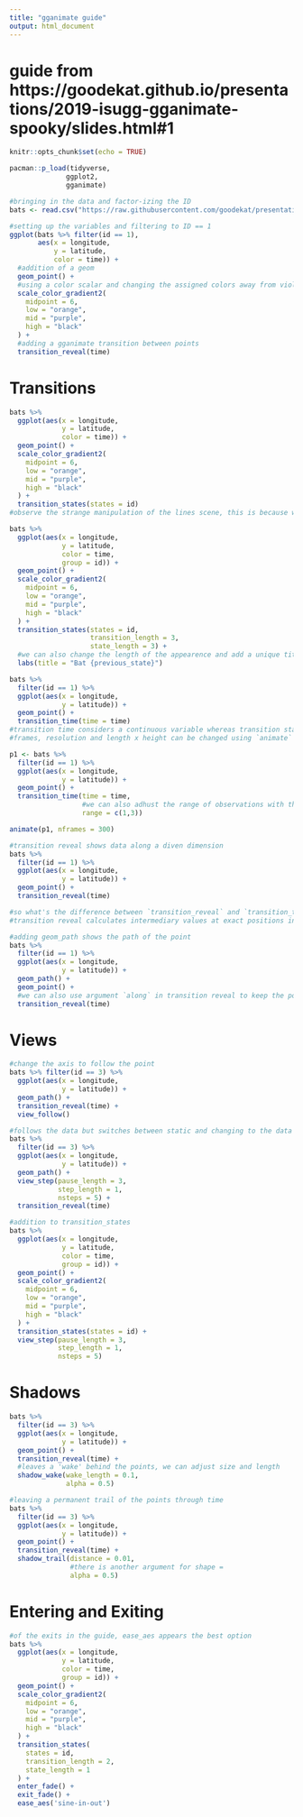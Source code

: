 ```yaml
---
title: "gganimate guide"
output: html_document
---
```

# guide from https://goodekat.github.io/presentations/2019-isugg-gganimate-spooky/slides.html#1
```r
knitr::opts_chunk$set(echo = TRUE)

pacman::p_load(tidyverse,
              ggplot2,
              gganimate)
```

```r
#bringing in the data and factor-izing the ID
bats <- read.csv("https://raw.githubusercontent.com/goodekat/presentations/master/2019-isugg-gganimate-spooky/bat-data/bats-subset.csv") %>% mutate(id = factor(id))
```

```r
#setting up the variables and filtering to ID == 1
ggplot(bats %>% filter(id == 1),
       aes(x = longitude,
           y = latitude, 
           color = time)) +
  #addition of a geom
  geom_point() +
  #using a color scalar and changing the assigned colors away from violet-white
  scale_color_gradient2(
    midpoint = 6,
    low = "orange",
    mid = "purple",
    high = "black"
  ) + 
  #adding a gganimate transition between points
  transition_reveal(time)
```
# Transitions 

```r
bats %>%
  ggplot(aes(x = longitude,
             y = latitude,
             color = time)) + 
  geom_point() + 
  scale_color_gradient2(
    midpoint = 6,
    low = "orange",
    mid = "purple",
    high = "black"
  ) + 
  transition_states(states = id)
#observe the strange manipulation of the lines scene, this is because we failed to add a grouping identifier to the ggplot argument

bats %>%
  ggplot(aes(x = longitude,
             y = latitude,
             color = time,
             group = id)) + 
  geom_point() + 
  scale_color_gradient2(
    midpoint = 6,
    low = "orange",
    mid = "purple",
    high = "black"
  ) + 
  transition_states(states = id,
                    transition_length = 3,
                    state_length = 3) + 
  #we can also change the length of the appearence and add a unique title
  labs(title = "Bat {previous_state}")
```

```r
bats %>%
  filter(id == 1) %>% 
  ggplot(aes(x = longitude,
             y = latitude)) + 
  geom_point() + 
  transition_time(time = time)
#transition time considers a continuous variable whereas transition states considered a factored
#frames, resolution and length x height can be changed using `animate`

p1 <- bats %>%
  filter(id == 1) %>% 
  ggplot(aes(x = longitude,
             y = latitude)) + 
  geom_point() + 
  transition_time(time = time,
                  #we can also adhust the range of observations with the `range` argument
                  range = c(1,3))

animate(p1, nframes = 300)
```

```r
#transition reveal shows data along a diven dimension
bats %>%
  filter(id == 1) %>% 
  ggplot(aes(x = longitude,
             y = latitude)) + 
  geom_point() + 
  transition_reveal(time)

#so what's the difference between `transition_reveal` and `transition_time`?
#transition reveal calculates intermediary values at exact positions instead of coercing values to the closest frame

#adding geom_path shows the path of the point
bats %>%
  filter(id == 1) %>% 
  ggplot(aes(x = longitude,
             y = latitude)) + 
  geom_path() + 
  geom_point() + 
  #we can also use argument `along` in transition reveal to keep the points which belond to a group
  transition_reveal(time)
```


# Views
```r
#change the axis to follow the point
bats %>% filter(id == 3) %>% 
  ggplot(aes(x = longitude,
             y = latitude)) + 
  geom_path() + 
  transition_reveal(time) + 
  view_follow()
```

```r
#follows the data but switches between static and changing to the data range
bats %>% 
  filter(id == 3) %>%
  ggplot(aes(x = longitude,
             y = latitude)) + 
  geom_path() + 
  view_step(pause_length = 3,
            step_length = 1, 
            nsteps = 5) + 
  transition_reveal(time)

#addition to transition_states
bats %>%
  ggplot(aes(x = longitude, 
             y = latitude, 
             color = time, 
             group = id)) +
  geom_point() + 
  scale_color_gradient2(
    midpoint = 6, 
    low = "orange", 
    mid = "purple",
    high = "black"
  ) + 
  transition_states(states = id) +
  view_step(pause_length = 3,
            step_length = 1,
            nsteps = 5)
```

# Shadows

```r
bats %>%
  filter(id == 3) %>%
  ggplot(aes(x = longitude, 
             y = latitude)) +
  geom_point() +
  transition_reveal(time) +
  #leaves a 'wake' behind the points, we can adjust size and length
  shadow_wake(wake_length = 0.1,
              alpha = 0.5)
```

```r
#leaving a permanent trail of the points through time
bats %>%
  filter(id == 3) %>%
  ggplot(aes(x = longitude, 
             y = latitude)) +
  geom_point() +
  transition_reveal(time) +
  shadow_trail(distance = 0.01,
               #there is another argument for shape = 
               alpha = 0.5)
```
# Entering and Exiting

```r
#of the exits in the guide, ease_aes appears the best option
bats %>%
  ggplot(aes(x = longitude,
             y = latitude,
             color = time,
             group = id)) + 
  geom_point() + 
  scale_color_gradient2(
    midpoint = 6,
    low = "orange",
    mid = "purple",
    high = "black"
  ) + 
  transition_states(
    states = id,
    transition_length = 2,
    state_length = 1
  ) + 
  enter_fade() + 
  exit_fade() + 
  ease_aes('sine-in-out')
```


